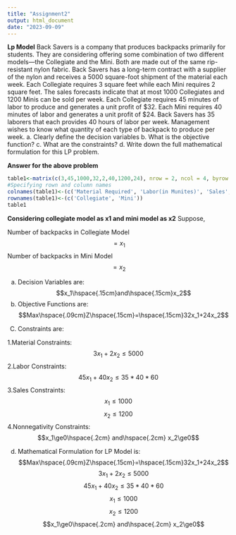 ---
title: "Assignment2"
output: html_document
date: "2023-09-09"
---

**Lp Model**
Back Savers is a company that produces backpacks primarily for students. They are considering offering some combination of two different models—the Collegiate and the Mini. Both are made out of the same rip-resistant nylon fabric. Back Savers has a long-term contract with a supplier of the nylon and receives a 5000 square-foot shipment of the material each week. Each Collegiate requires 3 square feet while each Mini requires 2 square feet. The sales forecasts indicate that at most 1000 Collegiates and 1200 Minis can be sold per week. Each Collegiate requires 45 minutes of labor to produce and generates a unit profit of $32. Each Mini requires 40 minutes of labor and generates a unit profit of $24. Back Savers has 35 laborers that each provides 40 hours of labor per week. Management wishes to know what quantity of each type of backpack to produce per week.
a. Clearly define the decision variables
b. What is the objective function?
c. What are the constraints?
d. Write down the full mathematical formulation for this LP problem.

**Answer for the above problem**

``` {r}
table1<-matrix(c(3,45,1000,32,2,40,1200,24), nrow = 2, ncol = 4, byrow = TRUE)
#Specifying rown and column names
colnames(table1)<-(c('Material Required', 'Labor(in Munites)', 'Sales','Profit(Per Unit)'))
rownames(table1)<-(c('Collegiate', 'Mini'))
table1

```

**Considering collegiate model as x1 and mini model as x2**
Suppose,

Number of backpacks in Collegiate Model $$=x_1$$
Number of backpacks in Mini Model $$=x_2$$


(a) Decision Variables are: $$x_1\hspace{.15cm}and\hspace{.15cm}x_2$$
(b) Objective Functions are:$$Max\hspace{.09cm}Z\hspace{.15cm}=\hspace{.15cm}32x_1+24x_2$$
(C) Constraints are:

1.Material Constraints:$$3x_1+2x_2\le5000$$
2.Labor Constraints: $$45x_1+40x_2\le35*40*60$$
3.Sales Constraints:$$x_1\le1000$$
                     $$x_2\le1200$$
4.Nonnegativity Constraints:$$x_1\ge0\hspace{.2cm} and\hspace{.2cm} x_2\ge0$$

(d) Mathematical Formulation for LP Model is: 
$$Max\hspace{.09cm}Z\hspace{.15cm}=\hspace{.15cm}32x_1+24x_2$$
$$3x_1+2x_2\le5000$$
$$45x_1+40x_2\le35*40*60$$
$$x_1\le1000$$
$$x_2\le1200$$
$$x_1\ge0\hspace{.2cm} and\hspace{.2cm} x_2\ge0$$
 